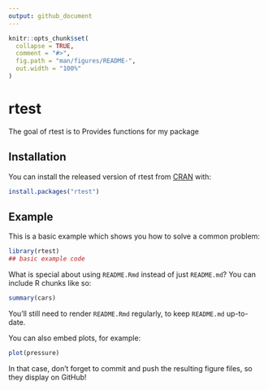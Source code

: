 ```yaml
---
output: github_document
---
```


<!-- README.md is generated from README.Rmd. Please edit that file -->

```r
knitr::opts_chunk$set(
  collapse = TRUE,
  comment = "#>",
  fig.path = "man/figures/README-",
  out.width = "100%"
)
```

# rtest

<!-- badges: start -->
<!-- badges: end -->

The goal of rtest is to Provides functions for my package

## Installation

You can install the released version of rtest from [CRAN](https://CRAN.R-project.org) with:

``` r
install.packages("rtest")
```

## Example

This is a basic example which shows you how to solve a common problem:

```r
library(rtest)
## basic example code
```

What is special about using `README.Rmd` instead of just `README.md`? You can include R chunks like so:

```r
summary(cars)
```

You'll still need to render `README.Rmd` regularly, to keep `README.md` up-to-date.

You can also embed plots, for example:

```r
plot(pressure)
```

In that case, don't forget to commit and push the resulting figure files, so they display on GitHub!
